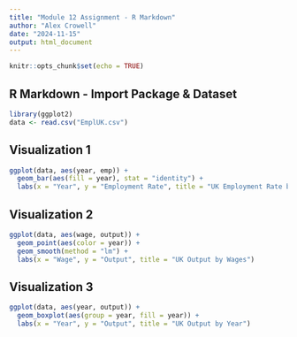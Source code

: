 ---
title: "Module 12 Assignment - R Markdown"
author: "Alex Crowell"
date: "2024-11-15"
output: html_document
---

```{r setup, include=FALSE}
knitr::opts_chunk$set(echo = TRUE)
```

## R Markdown - Import Package & Dataset


```{r}

library(ggplot2)
data <- read.csv("EmplUK.csv")

```

## Visualization 1

```{r}

ggplot(data, aes(year, emp)) +
  geom_bar(aes(fill = year), stat = "identity") +
  labs(x = "Year", y = "Employment Rate", title = "UK Employment Rate by Year")

```

## Visualization 2

```{r}

ggplot(data, aes(wage, output)) +
  geom_point(aes(color = year)) +
  geom_smooth(method = "lm") +
  labs(x = "Wage", y = "Output", title = "UK Output by Wages")

```

## Visualization 3

```{r}

ggplot(data, aes(year, output)) +
  geom_boxplot(aes(group = year, fill = year)) +
  labs(x = "Year", y = "Output", title = "UK Output by Year")

```

